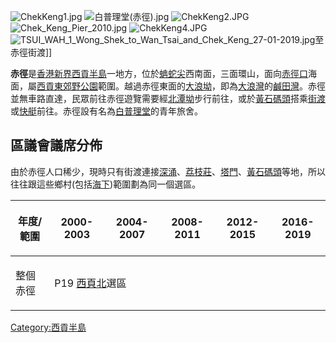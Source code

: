[[File:ChekKeng1.jpg|thumb]]
[[File:白普理堂(赤徑).jpg|thumb]]
[[File:ChekKeng2.JPG|thumb]]
[[File:Chek_Keng_Pier_2010.jpg|thumb]]
[[File:ChekKeng4.JPG|thumb]]
[[File:TSUI_WAH_1_Wong_Shek_to_Wan_Tsai_and_Chek_Keng_27-01-2019.jpg|thumb]]至赤徑街渡]]

'''赤徑'''是[[香港|香港]][[新界|新界]][[西貢半島|西貢半島]]一地方，位於[[蚺蛇尖|蚺蛇尖]]西南面，三面環山，面向[[赤徑口|赤徑口]]海面，屬[[西貢東郊野公園|西貢東郊野公園]]範圍。越過赤徑東面的[[大浪坳|大浪坳]]，即為[[大浪灣_(西貢)|大浪灣]]的[[鹹田灣|鹹田灣]]。赤徑並無車路直達，民眾前往赤徑遊覽需要經[[北潭坳|北潭坳]]步行前往，或於[[黃石碼頭|黃石碼頭]]搭乘[[街渡|街渡]]或[[馬達快艇|快艇]]前往。赤徑設有名為[[白普理堂|白普理堂]]的青年旅舍。

==區議會議席分佈==
由於赤徑人口稀少，現時只有街渡連接[[深涌|深涌]]、[[荔枝莊|荔枝莊]]、[[塔門|塔門]]、[[黃石碼頭|黃石碼頭]]等地，所以往往跟這些鄉村(包括[[海下|海下]])範圍劃為同一個選區。

{| class=wikitable
!年度/範圍!!2000-2003!!2004-2007!!2008-2011!!2012-2015!!2016-2019
|-
|整個赤徑||colspan=5|P19 [[西頁北_(選區)|西頁北]]選區
|}

{{HK-geo-stub}}

[[Category:西貢半島|Category:西貢半島]]